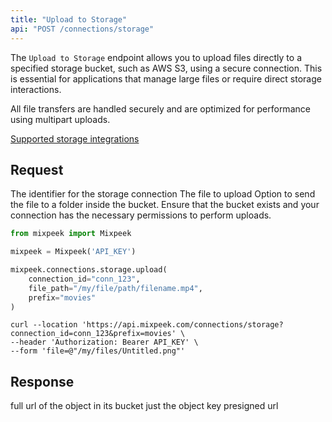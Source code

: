 ```yaml
---
title: "Upload to Storage"
api: "POST /connections/storage"
---
```


The `Upload to Storage` endpoint allows you to upload files directly to a specified storage bucket, such as AWS S3, using a secure connection. This is essential for applications that manage large files or require direct storage interactions.

<Check>
  All file transfers are handled securely and are optimized for performance
  using multipart uploads.
</Check>

[Supported storage integrations](/introduction/integrations/s3)

## Request

<ParamField body="connection_id" type="string" required>
  The identifier for the storage connection
</ParamField>

<ParamField body="file" type="file" required>
  The file to upload
</ParamField>

<ParamField body="prefix" type="string">
  Option to send the file to a folder inside the bucket.
</ParamField>

<Note>
  Ensure that the bucket exists and your connection has the necessary
  permissions to perform uploads.
</Note>

<RequestExample>

```python Python
from mixpeek import Mixpeek

mixpeek = Mixpeek('API_KEY')

mixpeek.connections.storage.upload(
    connection_id="conn_123",
    file_path="/my/file/path/filename.mp4",
    prefix="movies"
)
```

```shell Shell
curl --location 'https://api.mixpeek.com/connections/storage?connection_id=conn_123&prefix=movies' \
--header 'Authorization: Bearer API_KEY' \
--form 'file=@"/my/files/Untitled.png"'
```

</RequestExample>

## Response

<ResponseField name="full_url" type="string" required>
  full url of the object in its bucket
</ResponseField>

<ResponseField name="object_key" type="string" optional>
  just the object key
</ResponseField>

<ResponseField name="presigned_url" type="string" required>
  presigned url
</ResponseField>
